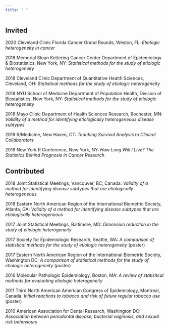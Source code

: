 ---
title: " "
---

<link rel="stylesheet" href="styles.css" type="text/css">

## Invited

2020 Cleveland Clinic Florida Cancer Grand Rounds, Weston, FL: *Etiologic heterogeneity in cancer*

2018 Memorial Sloan Kettering Cancer Center Department of Epidemiology & Biostatistics, New York, NY: *Statistical methods for the study of etiologic heterogeneity*

2018 Cleveland Clinic Department of Quantitative Health Sciences, Cleveland, OH: *Statistical methods for the study of etiologic heterogeneity*

2018 NYU School of Medicine Department of Population Health, Division of Biostatistics, New York, NY: *Statistical methods for the study of etiologic heterogeneity*

2018 Mayo Clinic Department of Health Sciences Research, Rochester, MN: *Validity of a method for identifying etiologically heterogeneous disease subtypes*

2018 R/Medicine, New Haven, CT: *Teaching Survival Analysis to Clinical Collaborators*

2018 New York R Conference, New York, NY: *How Long Will I Live? The Statistics Behind Prognosis in Cancer Research*


## Contributed

2018 Joint Statistical Meetings, Vancouver, BC, Canada: *Validity of a method for identifying disease subtypes that are etiologically heterogeneous*

2018 Eastern North American Region of the International Biometric Society, Atlanta, GA: *Validity of a method for identifying disease subtypes that are etiologically heterogeneous*

2017 Joint Statistical Meetings, Baltimore, MD: *Dimension reduction in the study of etiologic heterogeneity*

2017 Society for Epidemiologic Research, Seattle, WA: *A comparison of statistical methods for the study of etiologic heterogeneity* (poster)

2017 Eastern North American Region of the International Biometric Society, Washington DC: *A comparison of statistical methods for the study of etiologic heterogeneity* (poster)

2016 Molecular Pathologic Epidemiology, Boston, MA: *A review of statisitcal methods for evaluating etiologic heterogeneity*

2011 Third North American American Congress of Epidemiology, Montreal, Canada: *Initial reactions to tobacco and risk of future regular tobacco use* (poster)

2010 American Association for Dental Research, Washington DC: *Association between periodontal disease, bacterial vaginosis, and sexual risk behaviours*



